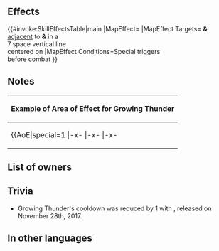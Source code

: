 {{Special
|tagid=SID_爆雷
|name=Growing Thunder
|charge=4
|effect=Before combat this unit initiates, foes in a wide area around target take damage equal to (unit's Atk minus foe's Def or Res).
|cost=300
|required=Rising Thunder
|exclusive=0
|canUseMove={{MoveList|all}}
|canUseWeapon={{WeaponList|exclude=Staff}}
|properties=random_all,aoe_special
}}
==Effects==
{{#invoke:SkillEffectsTable|main
|MapEffect={{Eft|Damage|{{Tgt|Unit}}'s Atk -<br>{{Tgt|Foe}}'s Def/Res}}
|MapEffect Targets={{Tgt|Target Foe}} '''&''' {{Tgt|Foes}}<br>[[adjacent]] to '''&''' in a<br>7 space vertical line<br>centered on {{Tgt|Target Foe}}
|MapEffect Conditions=Special triggers<br>before combat
}}

==Notes==
{{AoE Special notes}}
{{Main|Area of Effect Specials}}
{|class="wikitable default mw-collapsible" style="text-align:center"
!Example of Area of Effect for Growing Thunder
|-
|style="max-width:450px;margin:auto" align="middle"|{{AoE|special=1
|-x-
|-x-
|-x-
|xtx
|-x-
|-x-
|-x-
}}
|}
==List of owners==
{{Skill Hero List}}
==Trivia==
* Growing Thunder's cooldown was reduced by 1 with {{Version|2}}, released on November 28th, 2017.
==In other languages==
{{OtherLanguages
|japanese=爆雷
|german=Tosender Donner
|spanishEU=Rayo cegador
|spanishLA=Rayo cegador
|french=Éclair croissant
|italian=Tuono crescente
|chineseTW=爆雷
|portuguese=Trovão intenso
}}
{{Specials Navbox}}
